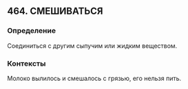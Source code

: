 ## 464. СМЕШИВАТЬСЯ
### Определение
Соединиться с другим сыпучим или жидким веществом.

### Контексты
Молоко вылилось и смешалось с грязью, его нельзя пить.

